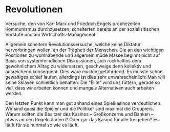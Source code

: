 # Revolutionen {#sec-situation-revolutions}

Versuche, den von Karl Marx und Friedrich Engels prophezeiten Kommunismus durchzusetzen,
scheiterten bereits an der sozialisitischen Vorstufe und am Wirtschafts-Management.

Allgemein scheitern Revolutionsversuche, welche keine Diktatur hervorbringen wollen, an der Trägheit der Menschen.
Die an den wichtigen Positionen zu wohlhabende und allgemein müde Masse beginnt nicht auf Basis von systemfeindlichen Diskussionen,
sich rückhaltlos dem gewöhnlichem Alltag zu widersetzen, geschweige denn kollektiv und ausreichend konsequent.
Dies wäre existenzgefährdend.
Es müsste schon gewaltiges schief laufen, allerdings ist dies sehr unwahrscheinlich: Man will seine Sklaven schließlich behalten.
Die "Elite" wird uns füttern, gerade so viel, dass wir arbeiten können und mangels Alternativen auch arbeiten werden.

Den letzten Punkt kann man gut anhand eines Spielkasinos verdeutlichen:
Wir sind quasi die Spieler und die Politiker sind maximal die Croupiers.
Warum sollten die Besitzer des Kasinos -- Großkonzerne und Banken -- etwas an den Regeln ändern?
Oder gar das Kasino für alle freigeben? Es läuft für sie nunmal so wie es läuft.
